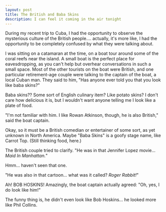 ```yaml
---
layout: post
title: The British and Baba Skins
description: I can feel it coming in the air tonight
---
```


During my recent trip to Cuba, I had the opportunity to observe the mysterious culture of the British people.... actually, it's more like, I had the opportunity to be completely confused by what they were talking about.  
  
I was sitting on a catamaran at the time, on a boat tour around some of the coral reefs near the island. A small boat is the perfect place for eavesdropping, as you can't help but overhear conversations in such a small space. Most of the other tourists on the boat were British, and one particular retirement-age couple were talking to the captain of the boat, a local Cuban man. They said to him, "Has anyone ever told you that you look like baba skins?"  
  
Baba skins?? Some sort of English culinary item? Like potato skins? I don't care how delicious it is, but I wouldn't want anyone telling me I look like a plate of food.  
  
"I'm not familiar with him. I like Rowan Atkinson, though, he is also British," said the boat captain.  
  
Okay, so it must be a British comedian or entertainer of some sort, as yet unknown in North America. Maybe "Baba Skins" is a goofy stage name, like Carrot Top. (Still thinking food, here.)  
  
The British couple tried to clarify. "He was in that Jennifer Lopez movie... _Maid In Manhattan._"
  
Hmm... haven't seen that one.  
  
"He was also in that cartoon... what was it called? _Roger Rabbit!_"  
  
Ah! BOB HOSKINS! Amazingly, the boat captain actually agreed: "Oh, yes, I do look like him!"
  
The funny thing is, he didn't even look like Bob Hoskins... he looked more like Phil Collins.  
